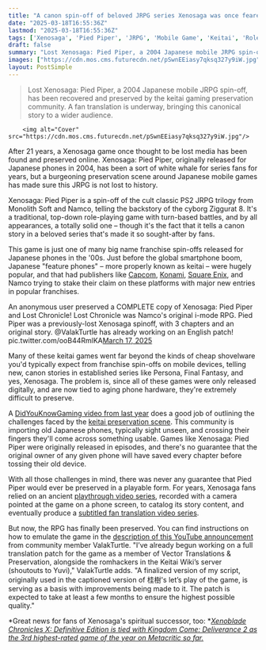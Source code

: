```yaml
---
title: "A canon spin-off of beloved JRPG series Xenosaga was once feared to be lost media, but 21 years later, it's been preserved and is finally getting a fan translation"
date: "2025-03-18T16:55:36Z"
lastmod: "2025-03-18T16:55:36Z"
tags: ['Xenosaga', 'Pied Piper', 'JRPG', 'Mobile Game', 'Keitai', 'Role-Playing Game', 'Turn-Based Combat', 'Preservation', 'Retro Gaming', 'Japanese Games']
draft: false
summary: "Lost Xenosaga: Pied Piper, a 2004 Japanese mobile JRPG spin-off, has been recovered and preserved by the keitai gaming preservation community.  A fan translation is underway, bringing this canonical story to a wider audience."
images: ["https://cdn.mos.cms.futurecdn.net/pSwnEEiasy7qksq327y9iW.jpg"]
layout: PostSimple
---
```

> Lost Xenosaga: Pied Piper, a 2004 Japanese mobile JRPG spin-off, has been recovered and preserved by the keitai gaming preservation community.  A fan translation is underway, bringing this canonical story to a wider audience.


        <img alt="Cover" src="https://cdn.mos.cms.futurecdn.net/pSwnEEiasy7qksq327y9iW.jpg"/>
        
After 21 years, a Xenosaga game once thought to be lost media has been found and preserved online. Xenosaga: Pied Piper, originally released for Japanese phones in 2004, has been a sort of white whale for series fans for years, but a burgeoning preservation scene around Japanese mobile games has made sure this JRPG is not lost to history.

Xenosaga: Pied Piper is a spin-off of the cult classic PS2 JRPG trilogy from Monolith Soft and Namco, telling the backstory of the cyborg Ziggurat 8. It's a traditional, top-down role-playing game with turn-based battles, and by all appearances, a totally solid one – though it's the fact that it tells a canon story in a beloved series that's made it so sought-after by fans.

This game is just one of many big name franchise spin-offs released for Japanese phones in the '00s. Just before the global smartphone boom, Japanese "feature phones" – more properly known as keitai – were hugely popular, and that had publishers like [Capcom](https://www.gamesradar.com/tag/capcom/), [Konami](https://www.gamesradar.com/tag/konami/), [Square Enix](https://www.gamesradar.com/tag/square_enix/), and Namco trying to stake their claim on these platforms with major new entries in popular franchises.

An anonymous user preserved a COMPLETE copy of Xenosaga: Pied Piper and Lost Chronicle! Lost Chronicle was Namco's original i-mode RPG. Pied Piper was a previously-lost Xenosaga spinoff, with 3 chapters and an original story. @ValakTurtle has already working on an English patch! pic.twitter.com/ooB44RmlKA[March 17, 2025](https://twitter.com/cantworkitout/status/1901658207162093975)

Many of these keitai games went far beyond the kinds of cheap shovelware you'd typically expect from franchise spin-offs on mobile devices, telling new, canon stories in established series like Persona, Final Fantasy, and yes, Xenosaga. The problem is, since all of these games were only released digitally, and are now tied to aging phone hardware, they're extremely difficult to preserve.

A [DidYouKnowGaming video from last year](https://www.youtube.com/watch?v=Z2RwLuQZ61A) does a good job of outlining the challenges faced by the [keitai preservation scene](https://keitaiwiki.miraheze.org/wiki/KeitaiWiki). This community is importing old Japanese phones, typically sight unseen, and crossing their fingers they'll come across something usable. Games like Xenosaga: Pied Piper were originally released in episodes, and there's no guarantee that the original owner of any given phone will have saved every chapter before tossing their old device.

With all those challenges in mind, there was never any guarantee that Pied Piper would ever be preserved in a playable form. For years, Xenosaga fans relied on an ancient [playthrough video series](https://www.youtube.com/watch?v=J7l6JpTKsbE), recorded with a camera pointed at the game on a phone screen, to catalog its story content, and eventually produce a [subtitled fan translation video series](https://www.youtube.com/watch?v=_5GI3kmTthw).

But now, the RPG has finally been preserved. You can find instructions on how to emulate the game in the [description of this YouTube announcement](https://www.youtube.com/watch?v=jjo9RXxG6ak) from community member ValakTurtle. "I’ve already begun working on a full translation patch for the game as a member of Vector Translations & Preservation, alongside the romhackers in the Keitai Wiki’s server (shoutouts to Yuvi)," ValakTurtle adds. "A finalized version of my script, originally used in the captioned version of 桂樹's let’s play of the game, is serving as a basis with improvements being made to it. The patch is expected to take at least a few months to ensure the highest possible quality."

*Great news for fans of Xenosaga's spiritual successor, too: *[<em>Xenoblade Chronicles X: Definitive Edition is tied with Kingdom Come: Deliverance 2 as the 3rd highest-rated game of the year on Metacritic so far.</em>](https://www.gamesradar.com/games/xenoblade-chronicles/sci-fi-jrpg-xenoblade-chronicles-x-definitive-edition-is-tied-with-kingdom-come-deliverance-2-as-the-3rd-highest-rated-game-of-the-year-on-metacritic-so-far/)
        